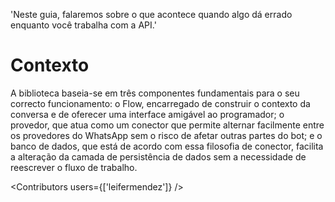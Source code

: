 
  'Neste guia, falaremos sobre o que acontece quando algo dá errado enquanto você trabalha com a API.'



# Contexto

A biblioteca baseia-se em três componentes fundamentais para o seu correcto funcionamento: o Flow, encarregado de construir o contexto da conversa e de oferecer uma interface amigável ao programador; o provedor, que atua como um conector que permite alternar facilmente entre os provedores do WhatsApp sem o risco de afetar outras partes do bot; e o banco de dados, que está de acordo com essa filosofia de conector, facilita a alteração da camada de persistência de dados sem a necessidade de reescrever o fluxo de trabalho.

<Contributors users={['leifermendez']} />
